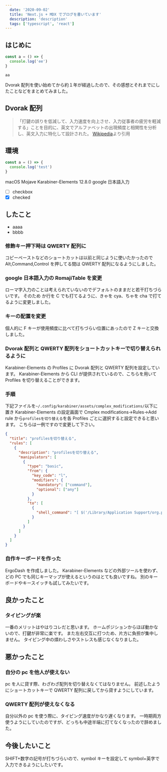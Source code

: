```yaml
---
  date: '2020-09-02'
  title: 'Next.js + MDX でブログを書いています'
  description: 'description'
  tags: ['typescript', 'react']
---
```



<!-- // export const toc = [
//   {
//     title: 'はじめに',
//     children: []
//   },
//   {
//     title: 'Dvorak 配列',
//     children: []
//   },
//   {
//     title: '環境',
//     children: []
//   },
//   {
//     title: 'したこと',
//     children: []
//   },
//   {
//     title: 'Dvorak 配列',
//     children: [
//       {
//         title: '修飾キー押下時は QWERTY 配列に'
//       },
//       {
//         title: 'google 日本語入力の RomajiTable を変更'
//       }
//     ]
//   }
// ] -->

## はじめに

```js live=true
const a = () => {
  console.log('ee')
}
```

`aa`

Dvorak 配列を使い始めてから約１年が経過したので、その感想とそれまでにしたことなどをまとめてみました。

## Dvorak 配列

<!-- ![2560px-KB_United_States_Dvorak.svg.png](https://qiita-image-store.s3.ap-northeast-1.amazonaws.com/0/240345/00da8402-f93d-d660-515e-069c5e2936bc.png) -->

> 「打鍵の誤りを低減して、入力速度を向上させ、入力従事者の疲労を軽減する」ことを目的に、英文でアルファベットの出現頻度と相関性を分析し、英文入力に特化して設計された。
> [Wikipedia](https://ja.wikipedia.org/wiki/Dvorak%E9%85%8D%E5%88%97)より引用

## 環境

```javascript
const a = () => {
  console.log('test')
}
```

macOS Mojave
Karabiner-Elements 12.8.0
google 日本語入力

- [ ] checkbox
- [x] checked

## したこと

- aaaa
- bbbb

### 修飾キー押下時は QWERTY 配列に

コピーペーストなどのショートカットは以前と同じように使いたかったので Alt,Command,Control を押してる間は QWERTY 配列になるようにしました。

### google 日本語入力の RomajiTable を変更

ローマ字入力のことは考えられていないのでデフォルトのままだと若干打ちづらいです。
そのため か行を C でも打てるように、きゃを cya、ちゃを cha で打てるように変更しました。

### キーの配置を変更

個人的に F キーが使用頻度に比べて打ちづらい位置にあったので Z キーと交換しました。

### Dvorak 配列と QWERTY 配列をショートカットキーで切り替えられるように

Karabiner-Elements の Profiles に Dvorak 配列と QWERTY 配列を設定しています。
Karabiner-Elements から CLI が提供されているので、こちらを用いて Profiles を切り替えることができます。

### 手順

下記ファイルを`~/.config/karabiner/assets/complex_modifications/`以下に置き Karabiner-Elements の設定画面で Cmplex modifications->Rules->Add rule から`profilesを切り替える`を各 Profiles ごとに選択すると設定できると思います。
こちらは一例ですので変更して下さい。

```json
{
  "title": "profilesを切り替える",
  "rules": [
    {
      "description": "profilesを切り替える",
      "manipulators": [
        {
          "type": "basic",
          "from": {
            "key_code": "l",
            "modifiers": {
              "mandatory": ["command"],
              "optional": ["any"]
            }
          },
          "to": [
            {
              "shell_command": "[ $('/Library/Application Support/org.pqrs/Karabiner-Elements/bin/karabiner_cli' --show-current-profile-name) = 'dvorak' ] && '/Library/Application Support/org.pqrs/Karabiner-Elements/bin/karabiner_cli' --select-profile 'qwerty' || '/Library/Application Support/org.pqrs/Karabiner-Elements/bin/karabiner_cli' --select-profile 'dvorak'"
            }
          ]
        }
      ]
    }
  ]
}
```

### 自作キーボードを作った

ErgoDash を作成しました。
Karabiner-Elements などの外部ツールを使わず、どの PC でも同じキーマップが使えるというのはとても良いですね。
別のキーボードやキースイッチも試してみたいです。

## 良かったこと

### タイピングが楽

一番のメリットはやはりコレだと思います。
ホームポジションからほぼ動かないので、打鍵が非常に楽です。
また左右交互に打つため、片方に負担が集中しません。
タイピング中の煩わしさやストレスも感じなくなりました。

## 悪かったこと

### 自分の pc を他人が使えない

pc を人に貸す際、わざわざ配列を切り替えなくてはなりません。
前述したようにショートカットキーで QWERTY 配列に戻してから貸すようにしています。

### QWERTY 配列が使えなくなる

自分以外の pc を使う際に、タイピング速度がかなり遅くなります。
一時期両方使うようにしていたのですが、どっちも中途半端に打てなくなったので辞めました。

## 今後したいこと

SHIFT+数字の記号が打ちづらいので、symbol キーを設定して symbol+英字で入力できるようにしたいです。

```

```
